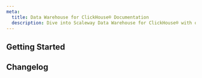 ```yaml
---
meta:
  title: Data Warehouse for ClickHouse® Documentation
  description: Dive into Scaleway Data Warehouse for ClickHouse® with our quickstart guides, how-tos, tutorials and more.
---
```


<ProductHeader
   productName="Data Warehouse for ClickHouse®"
   productLogo="dataWarehouse"
   description="Data Warehouse for ClickHouse® is designed to help users in their reporting and data analysis tasks for business intelligence."
   url="/data-warehouse/quickstart"
   label=" Data Warehouse for ClickHouse® Quickstart"
/>

## Getting Started

<Grid>
    <SummaryCard
        title="Quickstart"
        icon="rocket"
        description="Learn how to create, use, manage, and delete a Data Warehouse for ClickHouse® in a few steps."
        label="View Quickstart"
        url="/data-warehouse/quickstart/"
    />
    <SummaryCard
        title="Concepts"
        icon="info"
        description="Core concepts that give you a better understanding of Scaleway Data Warehouse for ClickHouse®."
        label="View Concepts"
        url="/data-warehouse/concepts/"
    />
    <SummaryCard
        title="How-tos"
        icon="help-circle-outline"
        description="Check our guides to creating, using, and managing Data Warehouse for ClickHouse® deployments and their features."
        label="View How-tos"
        url="/data-warehouse/how-to/"
    />
    <SummaryCard
        title="Additional Content"
        icon="book-open-outline"
        description="Go further with detailed, in-depth information on Data Warehouse for ClickHouse®."
        label="View Additional Content"
        url="/data-warehouse/reference-content/"
    />
</Grid>

## Changelog

<ChangelogList
    productName="data-warehouse"
    numberOfChanges={3}
/>
